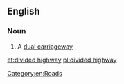 ==English==

===Noun===
{{en-noun|sg=[[divided]] [[highway]]}}

#{{US}} A [[dual carriageway]]

[[Category:en:Roads]]

[[et:divided highway]]
[[pl:divided highway]]